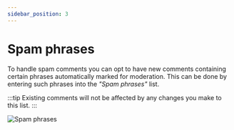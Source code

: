 ```yaml
---
sidebar_position: 3
---
```


# Spam phrases

To handle spam comments you can opt to have new comments containing certain phrases automatically marked for moderation.  This 
can be done by entering such phrases into the _"Spam phrases"_ list.

:::tip
Existing comments will not be affected by any changes you make to this list.
:::

![Spam phrases](./assets/spam-phrases.png)
